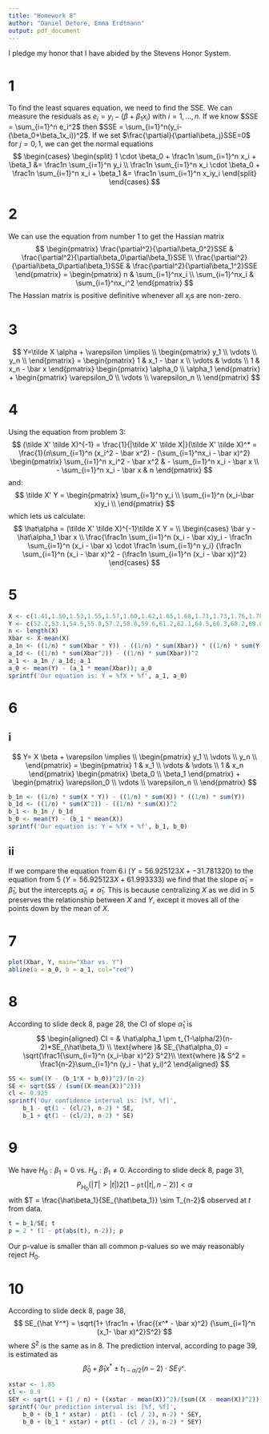```yaml
---
title: "Homework 8"
author: "Daniel Detore, Emma Erdtmann"
output: pdf_document
---
```

I pledge my honor that I have abided by the Stevens Honor System.

# 1
To find the least squares equation, we need to find the SSE. We can measure the residuals as $e_i = y_i - (\beta + \beta_1x_i)$ with $i = 1, \dots, n$.
If we know $SSE = \sum_{i=1}^n e_i^2$ then $SSE = \sum_{i=1}^n(y_i-(\beta_0+\beta_1x_i))^2$.
If we set $\frac{\partial}{\partial\beta_j}SSE=0$ for $j=0,1$, we can get the normal equations
$$
\begin{cases} 
\begin{split} 
    1 \cdot \beta_0 + \frac1n \sum_{i=1}^n x_i + \beta_1 &= \frac1n \sum_{i=1}^n y_i \\
    \frac1n \sum_{i=1}^n x_i \cdot \beta_0 + \frac1n \sum_{i=1}^n x_i + \beta_1 &= \frac1n \sum_{i=1}^n x_iy_i
\end{split}
\end{cases}
$$

# 2
We can use the equation from number 1 to get the Hassian matrix
$$
\begin{pmatrix}
\frac{\partial^2}{\partial\beta_0^2}SSE & \frac{\partial^2}{\partial\beta_0\partial\beta_1}SSE \\
\frac{\partial^2}{\partial\beta_0\partial\beta_1}SSE & \frac{\partial^2}{\partial\beta_1^2}SSE
\end{pmatrix}
=
\begin{pmatrix}
n & \sum_{i=1}^nx_i \\
\sum_{i=1}^nx_i & \sum_{i=1}^nx_i^2
\end{pmatrix}
$$
The Hassian matrix is positive definitive whenever all $x_i$s are non-zero.

# 3
$$
Y=\tilde X \alpha + \varepsilon \implies \\
\begin{pmatrix}
y_1 \\
\vdots \\
y_n \\
\end{pmatrix}
=
\begin{pmatrix}
1 & x_1 - \bar x \\
\vdots & \vdots \\
1 & x_n - \bar x
\end{pmatrix}
\begin{pmatrix}
\alpha_0 \\
\alpha_1
\end{pmatrix}
+
\begin{pmatrix}
\varepsilon_0 \\
\vdots \\
\varepsilon_n \\
\end{pmatrix}
$$

# 4
Using the equation from problem 3:
$$
(\tilde X' \tilde X)^{-1} = \frac{1}{|\tilde X' \tilde X|}(\tilde X' \tilde X)^*
= \frac{1}{n\sum_{i=1}^n (x_i^2 - \bar x^2) - (\sum_{i=1}^nx_i - \bar x)^2}
\begin{pmatrix}
\sum_{i=1}^n x_i^2 - \bar x^2 & - \sum_{i=1}^n x_i - \bar x \\
- \sum_{i=1}^n x_i - \bar x & n
\end{pmatrix}
$$
and:
$$
\tilde X' Y =
\begin{pmatrix}
\sum_{i=1}^n y_i \\
\sum_{i=1}^n (x_i-\bar x)y_i \\
\end{pmatrix}
$$
which lets us calculate:
$$
\hat\alpha = (\tilde X' \tilde X)^{-1}\tilde X Y = \\
\begin{cases} 
    \bar y - \hat\alpha_1 \bar x \\
    \frac{\frac1n \sum_{i=1}^n (x_i - \bar x)y_i - \frac1n \sum_{i=1}^n (x_i - \bar x) \cdot \frac1n \sum_{i=1}^n y_i}
    {\frac1n \sum_{i=1}^n (x_i - \bar x)^2 - (\frac1n \sum_{i=1}^n (x_i - \bar x))^2} 
\end{cases}
$$

# 5
```r
X <- c(1.41,1.50,1.53,1.55,1.57,1.60,1.62,1.65,1.68,1.71,1.73,1.76,1.78,1.80,1.82)
Y <- c(52.2,53.1,54.5,55.8,57.2,58.6,59.6,61.2,62.1,64.5,66.3,68.2,69.8,72.2,74.6)
n <- length(X)
Xbar <- X-mean(X)
a_1n <- ((1/n) * sum(Xbar * Y)) - ((1/n) * sum(Xbar)) * ((1/n) * sum(Y))
a_1d <- ((1/n) * sum(Xbar^2)) - ((1/n) * sum(Xbar))^2
a_1 <- a_1n / a_1d; a_1
a_0 <- mean(Y) - (a_1 * mean(Xbar)); a_0
sprintf('Our equation is: Y = %fX + %f', a_1, a_0)
```

# 6
## i
$$
Y= X \beta + \varepsilon \implies \\
\begin{pmatrix}
y_1 \\
\vdots \\
y_n \\
\end{pmatrix}
=
\begin{pmatrix}
1 & x_1 \\
\vdots & \vdots \\
1 & x_n
\end{pmatrix}
\begin{pmatrix}
\beta_0 \\
\beta_1
\end{pmatrix}
+
\begin{pmatrix}
\varepsilon_0 \\
\vdots \\
\varepsilon_n \\
\end{pmatrix}
$$

```r
b_1n <- ((1/n) * sum(X * Y)) - ((1/n) * sum(X)) * ((1/n) * sum(Y))
b_1d <- ((1/n) * sum(X^2)) - ((1/n) * sum(X))^2
b_1 <- b_1n / b_1d
b_0 <- mean(Y) - (b_1 * mean(X))
sprintf('Our equation is: Y = %fX + %f', b_1, b_0)
```

## ii
If we compare the equation from 6.i ($Y = 56.925123X + -31.781320$) to the equation from 5 ($Y = 56.925123X + 61.993333$) we find that the slope $\hat\alpha_1 = \hat\beta_1$, but the intercepts $\hat\alpha_0 \neq \hat\alpha_1$. This is because centralizing $X$ as we did in 5 preserves the relationship between $X$ and $Y$, except it moves all of the points down by the mean of $X$.

# 7
```r
plot(Xbar, Y, main="Xbar vs. Y")
abline(a = a_0, b = a_1, col="red")
```

# 8
According to slide deck 8, page 28, the CI of slope $\hat\alpha_1$ is
$$
\begin{aligned}
CI = & \hat\alpha_1 \pm t_{1-\alpha/2}(n-2)*SE_{\hat\beta_1} \\
\text{where }& 
SE_{\hat\alpha_0} = \sqrt{\frac1{\sum_{i=1}^n (x_i-\bar x)^2} S^2}\\
\text{where }& 
S^2 = \frac1{n-2}\sum_{i=1}^n (y_i - \hat y_i)^2
\end{aligned}
$$
```r
SS <- sum((Y - (b_1*X + b_0))^2)/(n-2)
SE <- sqrt(SS / (sum((X-mean(X))^2)))
cl <- 0.925
sprintf('Our confidence interval is: [%f, %f]', 
    b_1 - qt(1 - (cl/2), n-2) * SE, 
    b_1 + qt(1 - (cl/2), n-2) * SE)
```

# 9
We have $H_0: \beta_1=0$ vs. $H_a: \beta_1 \neq 0$. 
According to slide deck 8, page 31,
$$
P_{H_0}(|T|>|t|) 2[1-\texttt{pt}(|t|,n-2)] < \alpha 
$$
with
$T = \frac{\hat\beta_1}{SE_{\hat\beta_1}} \sim T_{n-2}$ observed at $t$ from data.
```r
t = b_1/SE; t
p = 2 * (1 - pt(abs(t), n-2)); p
```
Our p-value is smaller than all common p-values so we may reasonably reject $H_0$.

# 10
According to slide deck 8, page 38,
$$
SE_{\hat Y^*} = \sqrt{1+ \frac1n + \frac{(x^* - \bar x)^2}
{\sum_{i=1}^n (x_1- \bar x)^2}S^2}
$$
where $S^2$ is the same as in 8.
The prediction interval, according to page 39, is estimated as
$$
\hat \beta_0 + \hat\beta_1 x^* \pm t_{1-\alpha/2}(n-2) \cdot SE_{\hat Y^*}.
$$
```r
xstar <- 1.85
cl <- 0.9
SEY <- sqrt(1 + (1 / n) + ((xstar - mean(X))^2)/(sum((X - mean(X))^2)))
sprintf('Our prediction interval is: [%f, %f]', 
    b_0 + (b_1 * xstar) - pt(1 - (cl / 2), n-2) * SEY, 
    b_0 + (b_1 * xstar) + pt(1 - (cl / 2), n-2) * SEY)
```
